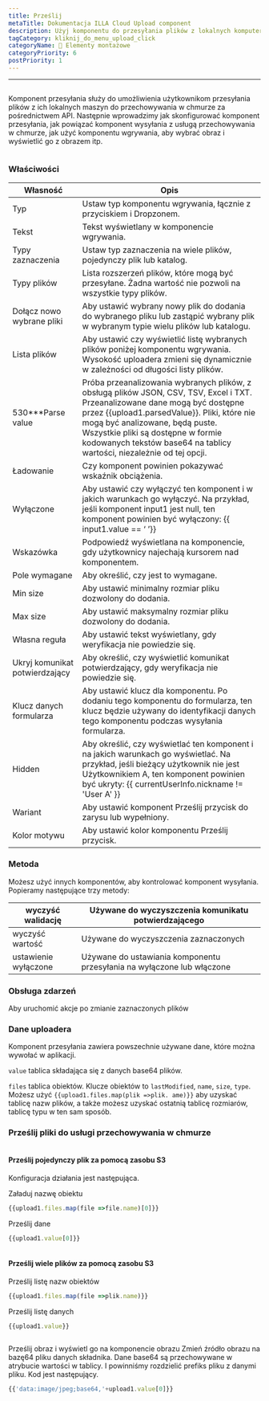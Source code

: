 ```yaml
---
title: Prześlij
metaTitle: Dokumentacja ILLA Cloud Upload component
description: Użyj komponentu do przesyłania plików z lokalnych komputerów do dowolnej pamięci w chmurze
tagCategory: kliknij_do_menu_upload_click
categoryName: 🧬 Elementy montażowe
categoryPriority: 6
postPriority: 1
---
```


* * *

## <Heading hidden>Prześlij</Heading>

Komponent przesyłania służy do umożliwienia użytkownikom przesyłania plików z ich lokalnych maszyn do przechowywania w chmurze za pośrednictwem API. Następnie wprowadzimy jak skonfigurować komponent przesyłania, jak powiązać komponent wysyłania z usługą przechowywania w chmurze, jak użyć komponentu wgrywania, aby wybrać obraz i wyświetlić go z obrazem itp.

<img src='https://cdn.illacloud.com/official-website/img/docs/upload1.png' alt="" />

### Właściwości

| Własność                       | Opis                                                                                                                                                                                                                                                                                                                          |
| ------------------------------ | ----------------------------------------------------------------------------------------------------------------------------------------------------------------------------------------------------------------------------------------------------------------------------------------------------------------------------- |
| Typ                            | Ustaw typ komponentu wgrywania, łącznie z przyciskiem i Dropzonem.                                                                                                                                                                                                                                                            |
| Tekst                          | Tekst wyświetlany w komponencie wgrywania.                                                                                                                                                                                                                                                                                    |
| Typy zaznaczenia               | Ustaw typ zaznaczenia na wiele plików, pojedynczy plik lub katalog.                                                                                                                                                                                                                                                           |
| Typy plików                    | Lista rozszerzeń plików, które mogą być przesyłane. Żadna wartość nie pozwoli na wszystkie typy plików.                                                                                                                                                                                                                       |
| Dołącz nowo wybrane pliki      | Aby ustawić wybrany nowy plik do dodania do wybranego pliku lub zastąpić wybrany plik w wybranym typie wielu plików lub katalogu.                                                                                                                                                                                             |
| Lista plików                   | Aby ustawić czy wyświetlić listę wybranych plików poniżej komponentu wgrywania. Wysokość uploadera zmieni się dynamicznie w zależności od długości listy plików.                                                                                                                                                              |
| 530\*\*\*Parse value           | Próba przeanalizowania wybranych plików, z obsługą plików JSON, CSV, TSV, Excel i TXT. Przeanalizowane dane mogą być dostępne przez {{upload1.parsedValue}}. Pliki, które nie mogą być analizowane, będą puste. Wszystkie pliki są dostępne w formie kodowanych tekstów base64 na tablicy wartości, niezależnie od tej opcji. |
| Ładowanie                      | Czy komponent powinien pokazywać wskaźnik obciążenia.                                                                                                                                                                                                                                                                         |
| Wyłączone                      | Aby ustawić czy wyłączyć ten komponent i w jakich warunkach go wyłączyć. Na przykład, jeśli komponent input1 jest null, ten komponent powinien być wyłączony: {{ input1.value == ‘ ’}}                                                                                                                                        |
| Wskazówka                      | Podpowiedź wyświetlana na komponencie, gdy użytkownicy najechają kursorem nad komponentem.                                                                                                                                                                                                                                    |
| Pole wymagane                  | Aby określić, czy jest to wymagane.                                                                                                                                                                                                                                                                                           |
| Min size                       | Aby ustawić minimalny rozmiar pliku dozwolony do dodania.                                                                                                                                                                                                                                                                     |
| Max size                       | Aby ustawić maksymalny rozmiar pliku dozwolony do dodania.                                                                                                                                                                                                                                                                    |
| Własna reguła                  | Aby ustawić tekst wyświetlany, gdy weryfikacja nie powiedzie się.                                                                                                                                                                                                                                                             |
| Ukryj komunikat potwierdzający | Aby określić, czy wyświetlić komunikat potwierdzający, gdy weryfikacja nie powiedzie się.                                                                                                                                                                                                                                     |
| Klucz danych formularza        | Aby ustawić klucz dla komponentu. Po dodaniu tego komponentu do formularza, ten klucz będzie używany do identyfikacji danych tego komponentu podczas wysyłania formularza.                                                                                                                                                    |
| Hidden                         | Aby określić, czy wyświetlać ten komponent i na jakich warunkach go wyświetlać. Na przykład, jeśli bieżący użytkownik nie jest Użytkownikiem A, ten komponent powinien być ukryty: {{ currentUserInfo.nickname != 'User A' }}                                                                                                 |
| Wariant                        | Aby ustawić komponent Prześlij przycisk do zarysu lub wypełniony.                                                                                                                                                                                                                                                             |
| Kolor motywu                   | Aby ustawić kolor komponentu Prześlij przycisk.                                                                                                                                                                                                                                                                               |

### Metoda

Możesz użyć innych komponentów, aby kontrolować komponent wysyłania. Popieramy następujące trzy metody:

| wyczyść walidację    | Używane do wyczyszczenia komunikatu potwierdzającego                   |
| -------------------- | ---------------------------------------------------------------------- |
| wyczyść wartość      | Używane do wyczyszczenia zaznaczonych                                  |
| ustawienie wyłączone | Używane do ustawiania komponentu przesyłania na wyłączone lub włączone |

### Obsługa zdarzeń

Aby uruchomić akcje po zmianie zaznaczonych plików

### Dane uploadera

Komponent przesyłania zawiera powszechnie używane dane, które można wywołać w aplikacji.

`value` tablica składająca się z danych base64 plików. 

`files` tablica obiektów. Klucze obiektów to `lastModified`, `name`, `size`, `type`. Możesz użyć `{{upload1.files.map(plik =>plik. ame)}}` aby uzyskać tablicę nazw plików, a także możesz uzyskać ostatnią tablicę rozmiarów, tablicę typu w ten sam sposób. 

### Prześlij pliki do usługi przechowywania w chmurze

<img src='https://cdn.illacloud.com/official-website/img/docs/upload2.gif' alt="" />

#### Prześlij pojedynczy plik za pomocą zasobu S3

Konfiguracja działania jest następująca. 

Załaduj nazwę obiektu

```jsx
{{upload1.files.map(file =>file.name)[0]}}
```

Prześlij dane

```jsx
{{upload1.value[0]}}
```

<img src='https://cdn.illacloud.com/official-website/img/docs/upload3.png' alt="" />

#### Prześlij wiele plików za pomocą zasobu S3

Prześlij listę nazw obiektów

```jsx
{{upload1.files.map(file =>plik.name)}}
```

Prześlij listę danych

```jsx
{{upload1.value}}
```

<img src='https://cdn.illacloud.com/official-website/img/docs/upload4.png' alt="" />

Prześlij obraz i wyświetl go na komponencie obrazu
Zmień źródło obrazu na bazę64 pliku danych składnika. Dane base64 są przechowywane w atrybucie wartości w tablicy. I powinniśmy rozdzielić prefiks pliku z danymi pliku. Kod jest następujący. 

```jsx
{{'data:image/jpeg;base64,'+upload1.value[0]}}
```

<img src='https://cdn.illacloud.com/official-website/img/docs/upload5.gif' alt="" />
